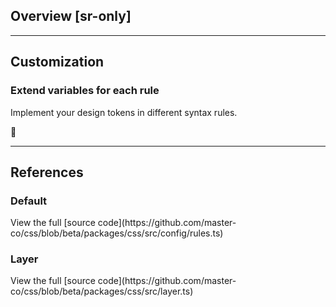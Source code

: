 ## Overview [sr-only]
<Overview />

---

## Customization
### Extend variables for each rule
Implement your design tokens in different syntax rules.

🚧

---

## References
### Default
<Default />
View the full [source code](https://github.com/master-co/css/blob/beta/packages/css/src/config/rules.ts)

### Layer
<LayerReference />
View the full [source code](https://github.com/master-co/css/blob/beta/packages/css/src/layer.ts)